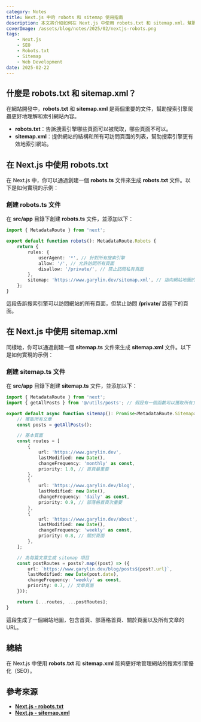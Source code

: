 ```yaml
---
category: Notes
title: Next.js 中的 robots 和 sitemap 使用指南
description: 本文將介紹如何在 Next.js 中使用 robots.txt 和 sitemap.xml，幫助新手設置網站的搜索引擎爬蟲規則和網站地圖。
coverImage: /assets/blog/notes/2025/02/nextjs-robots.png
tags:
    - Next.js
    - SEO
    - Robots.txt
    - Sitemap
    - Web Development
date: 2025-02-22
---
```


## 什麼是 robots.txt 和 sitemap.xml？

在網站開發中，**robots.txt** 和 **sitemap.xml** 是兩個重要的文件，幫助搜索引擎爬蟲更好地理解和索引網站內容。

- **robots.txt**：告訴搜索引擎哪些頁面可以被爬取，哪些頁面不可以。
- **sitemap.xml**：提供網站的結構和所有可訪問頁面的列表，幫助搜索引擎更有效地索引網站。

## 在 Next.js 中使用 robots.txt

在 Next.js 中，你可以通過創建一個 **robots.ts** 文件來生成 **robots.txt** 文件。以下是如何實現的示例：

### 創建 robots.ts 文件

在 **src/app** 目錄下創建 **robots.ts** 文件，並添加以下：

```typescript:src/app/robots.ts
import { MetadataRoute } from 'next';

export default function robots(): MetadataRoute.Robots {
    return {
        rules: {
            userAgent: '*', // 針對所有搜索引擎
            allow: '/', // 允許訪問所有頁面
            disallow: '/private/', // 禁止訪問私有頁面
        },
        sitemap: 'https://www.garylin.dev/sitemap.xml', // 指向網站地圖的 URL
    };
}
```

這段告訴搜索引擎可以訪問網站的所有頁面，但禁止訪問 **/private/** 路徑下的頁面。

## 在 Next.js 中使用 sitemap.xml

同樣地，你可以通過創建一個 **sitemap.ts** 文件來生成 **sitemap.xml** 文件。以下是如何實現的示例：

### 創建 sitemap.ts 文件

在 **src/app** 目錄下創建 **sitemap.ts** 文件，並添加以下：

```typescript:src/app/sitemap.ts
import { MetadataRoute } from 'next';
import { getAllPosts } from '@/utils/posts'; // 假設有一個函數可以獲取所有文章

export default async function sitemap(): Promise<MetadataRoute.Sitemap> {
    // 獲取所有文章
    const posts = getAllPosts();

    // 基本頁面
    const routes = [
        {
            url: 'https://www.garylin.dev',
            lastModified: new Date(),
            changeFrequency: 'monthly' as const,
            priority: 1.0, // 首頁最重要
        },
        {
            url: 'https://www.garylin.dev/blog',
            lastModified: new Date(),
            changeFrequency: 'daily' as const,
            priority: 0.9, // 部落格首頁次重要
        },
        {
            url: 'https://www.garylin.dev/about',
            lastModified: new Date(),
            changeFrequency: 'weekly' as const,
            priority: 0.8, // 關於頁面
        },
    ];

    // 為每篇文章生成 sitemap 項目
    const postRoutes = posts?.map((post) => ({
        url: `https://www.garylin.dev/blog/posts${post?.url}`,
        lastModified: new Date(post.date),
        changeFrequency: 'weekly' as const,
        priority: 0.7, // 文章頁面
    }));

    return [...routes, ...postRoutes];
}
```

這段生成了一個網站地圖，包含首頁、部落格首頁、關於頁面以及所有文章的 URL。

## 總結

在 Next.js 中使用 **robots.txt** 和 **sitemap.xml** 能夠更好地管理網站的搜索引擎優化（SEO）。

## 參考來源

- **[Next.js - robots.txt](https://nextjs.org/docs/app/api-reference/file-conventions/metadata/robots)**
- **[Next.js - sitemap.xml](https://nextjs.org/docs/app/api-reference/file-conventions/metadata/sitemap)**

